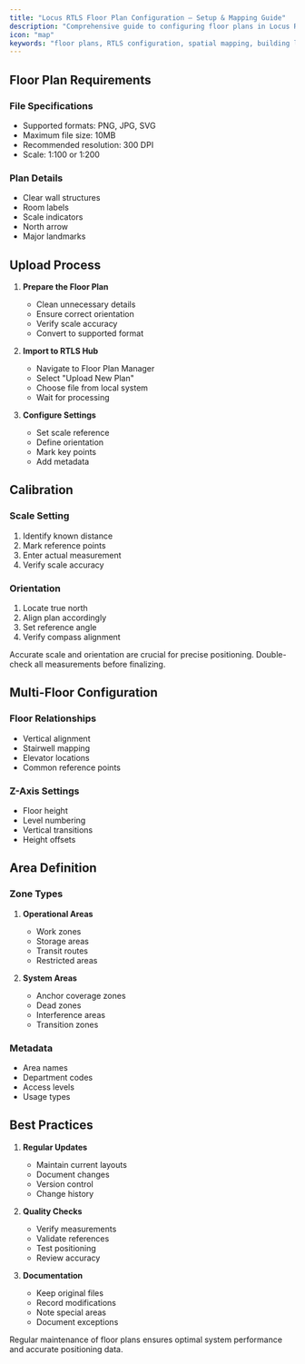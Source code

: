 ```yaml
---
title: "Locus RTLS Floor Plan Configuration – Setup & Mapping Guide"
description: "Comprehensive guide to configuring floor plans in Locus RTLS: file requirements, upload process, calibration, multi-floor setup, area definition, and best practices for industrial deployments."
icon: "map"
keywords: "floor plans, RTLS configuration, spatial mapping, building layout, indoor positioning, setup, calibration, Locus RTLS"
---
```


## Floor Plan Requirements

### File Specifications
- Supported formats: PNG, JPG, SVG
- Maximum file size: 10MB
- Recommended resolution: 300 DPI
- Scale: 1:100 or 1:200

### Plan Details
- Clear wall structures
- Room labels
- Scale indicators
- North arrow
- Major landmarks

## Upload Process

1. **Prepare the Floor Plan**
   - Clean unnecessary details
   - Ensure correct orientation
   - Verify scale accuracy
   - Convert to supported format

2. **Import to RTLS Hub**
   - Navigate to Floor Plan Manager
   - Select "Upload New Plan"
   - Choose file from local system
   - Wait for processing

3. **Configure Settings**
   - Set scale reference
   - Define orientation
   - Mark key points
   - Add metadata

## Calibration

### Scale Setting
1. Identify known distance
2. Mark reference points
3. Enter actual measurement
4. Verify scale accuracy

### Orientation
1. Locate true north
2. Align plan accordingly
3. Set reference angle
4. Verify compass alignment

<Callout type="warning" emoji="⚠️">
  Accurate scale and orientation are crucial for precise positioning. Double-check all measurements before finalizing.
</Callout>

## Multi-Floor Configuration

### Floor Relationships
- Vertical alignment
- Stairwell mapping
- Elevator locations
- Common reference points

### Z-Axis Settings
- Floor height
- Level numbering
- Vertical transitions
- Height offsets

## Area Definition

### Zone Types
1. **Operational Areas**
   - Work zones
   - Storage areas
   - Transit routes
   - Restricted areas

2. **System Areas**
   - Anchor coverage zones
   - Dead zones
   - Interference areas
   - Transition zones

### Metadata
- Area names
- Department codes
- Access levels
- Usage types

## Best Practices

1. **Regular Updates**
   - Maintain current layouts
   - Document changes
   - Version control
   - Change history

2. **Quality Checks**
   - Verify measurements
   - Validate references
   - Test positioning
   - Review accuracy

3. **Documentation**
   - Keep original files
   - Record modifications
   - Note special areas
   - Document exceptions

<Callout type="info" emoji="ℹ️">
  Regular maintenance of floor plans ensures optimal system performance and accurate positioning data.
</Callout>


